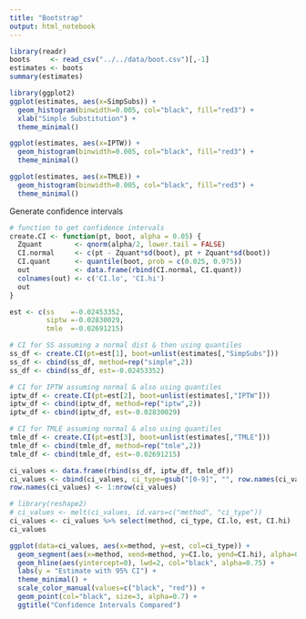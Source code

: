 ```yaml
---
title: "Bootstrap"
output: html_notebook
---
```


```r
library(readr)
boots     <- read_csv("../../data/boot.csv")[,-1]
estimates <- boots
summary(estimates)
```


```r
library(ggplot2)
ggplot(estimates, aes(x=SimpSubs)) + 
  geom_histogram(binwidth=0.005, col="black", fill="red3") + 
  xlab("Simple Substitution") +
  theme_minimal()
```

```r
ggplot(estimates, aes(x=IPTW)) + 
  geom_histogram(binwidth=0.005, col="black", fill="red3") +
  theme_minimal()
```

```r
ggplot(estimates, aes(x=TMLE)) + 
  geom_histogram(binwidth=0.005, col="black", fill="red3") +
  theme_minimal()
```

Generate confidence intervals
```r
# function to get confidence intervals
create.CI <- function(pt, boot, alpha = 0.05) {
  Zquant        <- qnorm(alpha/2, lower.tail = FALSE)
  CI.normal     <- c(pt - Zquant*sd(boot), pt + Zquant*sd(boot))
  CI.quant      <- quantile(boot, prob = c(0.025, 0.975))
  out           <- data.frame(rbind(CI.normal, CI.quant))
  colnames(out) <- c('CI.lo', 'CI.hi')
  out
}

est <- c(ss    =-0.02453352, 
         siptw =-0.02830029,
         tmle  =-0.02691215)

# CI for SS assuming a normal dist & then using quantiles
ss_df <- create.CI(pt=est[1], boot=unlist(estimates[,"SimpSubs"]))
ss_df <- cbind(ss_df, method=rep("simple",2))
ss_df <- cbind(ss_df, est=-0.02453352)

# CI for IPTW assuming normal & also using quantiles
iptw_df <- create.CI(pt=est[2], boot=unlist(estimates[,"IPTW"]))
iptw_df <- cbind(iptw_df, method=rep("iptw",2))
iptw_df <- cbind(iptw_df, est=-0.02830029)

# CI for TMLE assuming normal & also using quantiles
tmle_df <- create.CI(pt=est[3], boot=unlist(estimates[,"TMLE"]))
tmle_df <- cbind(tmle_df, method=rep("tmle",2))
tmle_df <- cbind(tmle_df, est=-0.02691215)
```


```r
ci_values <- data.frame(rbind(ss_df, iptw_df, tmle_df))
ci_values <- cbind(ci_values, ci_type=gsub("[0-9]", "", row.names(ci_values)))
row.names(ci_values) <- 1:nrow(ci_values)

# library(reshape2)
# ci_values <- melt(ci_values, id.vars=c("method", "ci_type"))
ci_values <- ci_values %>% select(method, ci_type, CI.lo, est, CI.hi)
ci_values
```

```r
ggplot(data=ci_values, aes(x=method, y=est, col=ci_type)) + 
  geom_segment(aes(x=method, xend=method, y=CI.lo, yend=CI.hi), alpha=0.5, lwd=4) +
  geom_hline(aes(yintercept=0), lwd=2, col="black", alpha=0.75) +
  labs(y = "Estimate with 95% CI") +
  theme_minimal() +
  scale_color_manual(values=c("black", "red")) +
  geom_point(col="black", size=3, alpha=0.7) +
  ggtitle("Confidence Intervals Compared")
```